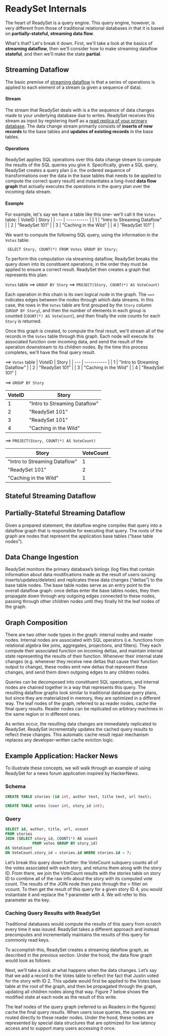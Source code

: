 # ReadySet Internals

The heart of ReadySet is a query engine. This query engine, however, is very different from those of 
traditional relational databases in that it is based on **partially-stateful, streaming data flow**. 

What's that? Let's break it down. First, we'll take a look at the basics of **streaming dataflow**, then 
we'll consider how to make streaming dataflow **stateful**, and then we'll make the state **partial**. 

## Streaming Dataflow 
The basic premise of [streaming dataflow](https://en.wikipedia.org/wiki/Stream_processing) is that a series 
of operations is applied to each element of a stream (a given a sequence of data). 

#### Stream

The stream that ReadySet deals with is a the sequence of data changes made to your underlying database due to writes. 
ReadySet receives this stream as input by registering itself as a [read replica of your primary database](https://dev.mysql.com/doc/internals/en/replication.html). 
The data change stream primarily consists of **inserts of new records** to the base tables and **updates of 
existing records** in the base tables.  

#### Operations 

ReadySet applies SQL operations over this data change stream to compute the results of the SQL queries you give it. 
Specifically, given a SQL query, ReadySet creates a query plan (i.e. the ordered sequence of transformations over the data in 
the base tables that needs to be applied to compute the correct query result) and instantiates a long-lived **data flow graph** that 
actually executes the operations in the query plan over the incoming data stream. 

#### Example 

For example, let's say we have a table like this one– we'll call it the `Votes` table:
| VoteID | Story |
| --- | ----------- |
| 1 | "Intro to Streaming Dataflow" |
| 2 | "ReadySet 101" |
| 3 | "Caching in the Wild" |
| 4 | "ReadySet 101" |

We want to compute the following SQL query, using the information in the `Votes` table: 

``` SELECT Story, COUNT(*) FROM Votes GROUP BY Story;```

To perform this computation via streaming dataflow, ReadySet breaks the query down into its constituent operations, 
in the order they must be applied to ensure a correct result. ReadySet then creates a graph that represents this plan: 

`Votes` table ==> `GROUP BY Story` ==> `PROJECT(Story, COUNT(*) AS VoteCount)` 

Each operation in this chain is its own logical node in the graph. The `==>` indicates edges between the nodes
through which data streams. In this case, the rows in the `Votes` table are first grouped by the `Story` column (`GROUP BY Story`), 
and then the number of elements in each group is counted (`COUNT(*) AS VoteCount`), and then finally the vote counts for each 
`Story` is returned.  

Once this graph is created, to compute the final result, we'll stream all of the records in the `Votes` table 
through this graph. Each node will execute its associated function over incoming data, and send the result of the
operation downstream to its children nodes. By the time this process completes, we'll have the final query result. 

==> `Votes` table 
| VoteID | Story |
| --- | ----------- |
| 1 | "Intro to Streaming Dataflow" |
| 2 | "ReadySet 101" |
| 3 | "Caching in the Wild" |
| 4 | "ReadySet 101" |

==> `GROUP BY Story` 

| VoteID | Story |
| --- | ----------- |
| 1 | "Intro to Streaming Dataflow" |
| 2 | "ReadySet 101" |
| 3 | "ReadySet 101" |
| 4 | "Caching in the Wild" |

==> `PROJECT(Story, COUNT(*) AS VoteCount)`

| Story | VoteCount |
| --- | ----------- |
| "Intro to Streaming Dataflow" | 1 |
| "ReadySet 101" | 2 |
| "Caching in the Wild" | 1 |

## Stateful Streaming Dataflow 



## Partially-Stateful Streaming Dataflow 

Given a prepared statement, the dataflow engine compiles 
that query into a dataflow graph that is responsible for executing that query. The roots of the graph are 
nodes that represent the application base tables (“base table nodes”). 

## Data Change Ingestion 
ReadySet monitors the primary database’s binlogs (log files that contain information about data modifications 
made as the result of users issuing inserts/updates/deletes) and replicates these data changes (“deltas”) to 
the base table nodes. The base table nodes serve as an entry point to the overall dataflow graph: once deltas 
enter the base tables nodes, they then propagate down through any outgoing edges connected to these nodes, passing 
through other children nodes until they finally hit the leaf nodes of the graph.

## Graph Composition 
There are two other node types in the graph: internal nodes and reader nodes. Internal nodes are associated with 
SQL operators (i.e. functions from relational algebra like joins, aggregates, projections, and filters). They each 
compute their associated function on incoming deltas, and maintain internal state representing the results of their 
function. Whenever their internal state changes (e.g. whenever they receive new deltas that cause their function 
output to change), these nodes emit new deltas that represent these changes, and send them down outgoing edges to 
any children nodes.

Queries can be decomposed into constituent SQL operations, and internal nodes are chained together in a way that 
represents this query. The resulting dataflow graphs look similar to traditional database query plans, but since 
they are materialized in memory, they are optimized in a different way. The leaf nodes of the graph, referred to as 
reader nodes, cache the final query results. Reader nodes can be replicated on arbitrary machines in the same region 
or in different ones.

As writes occur, the resulting data changes are immediately replicated to ReadySet. ReadySet incrementally updates the 
cached query results to reflect these changes. This automatic cache result repair mechanism replaces any developer-written 
cache eviction logic.

## Example Application: Hacker News
To illustrate these concepts, we will walk through an example of using ReadySet for a news forum application inspired 
by HackerNews.

### Schema 
```SQL
CREATE TABLE stories (id int, author text, title text, url text);
```
```SQL
CREATE TABLE votes (user int, story_id int);
```
### Query 
```SQL 
SELECT id, author, title, url, vcount
FROM stories
JOIN (SELECT story_id, COUNT(*) AS vcount 
            FROM votes GROUP BY story_id) 
AS VoteCount
ON VoteCount.story_id = stories.id WHERE stories.id = ?;
``` 
Let’s break this query down further: the VoteCount subquery counts all of the votes associated with each story, and 
returns them along with the story ID. From there, we join the VoteCount results with the stories table on story ID to 
combine all of the raw info about the story with its computed vote count. The results of the JOIN node then pass through 
the > filter on vcount. To then get the result of this query for a given story ID 4, you would instantiate it and replace 
the ? parameter with 4. We will refer to this parameter as the key.

### Caching Query Results with ReadySet 
Traditional databases would compute the results of this query from scratch every time it was issued. ReadySet takes a 
different approach and instead precomputes and incrementally maintains the results of this query for commonly read keys.

To accomplish this, ReadySet creates a streaming dataflow graph, as described in the previous section. Under the hood, the 
data flow graph would look as follows:

Next, we’ll take a look at what happens when the data changes. Let’s say that we add a record to the Votes table to reflect 
the fact that Justin voted for the story with ID 2. This update would first be applied to the Votes base table at the root 
of the graph, and then be propagated through the graph, updating all children nodes along that way. Figure 7 below shows the 
modified state at each node as the result of this write.

The leaf nodes of the query graph (referred to as Readers in the figures) cache the final query results. When users issue queries, 
the queries are routed directly to these reader nodes. Under the hood, these nodes are represented by special data structures that 
are optimized for low latency access and to support many users accessing it once.